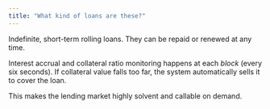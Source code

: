 ```yaml
---
title: "What kind of loans are these?"
---
```


Indefinite, short-term rolling loans. They can be repaid or renewed at any time.

Interest accrual and collateral ratio monitoring happens at each *block* (every six seconds). If collateral value falls too far, the system automatically sells it to cover the loan.

This makes the lending market highly solvent and callable on demand.
